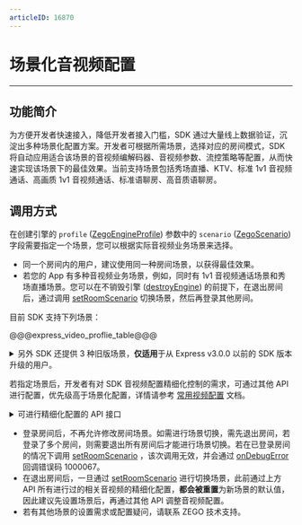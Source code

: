 ```yaml
---
articleID: 16870
---
```

# 场景化音视频配置

- - -

## 功能简介

为方便开发者快速接入，降低开发者接入门槛，SDK 通过大量线上数据验证，沉淀出多种场景化配置方案。开发者可根据所需场景，选择对应的房间模式，SDK 将自动应用适合该场景的音视频编解码器、音视频参数、流控策略等配置，从而快速实现该场景下的最佳效果。当前支持场景包括秀场直播、KTV、标准 1v1 音视频通话、高画质 1v1 音视频通话、标准语聊房、高音质语聊房。

## 调用方式

在创建引擎的 `profile` ([ZegoEngineProfile](/unique-api/express-video-sdk/zh/dart_flutter/zego_express_engine/ZegoEngineProfile-class.html)) 参数中的 `scenario` ([ZegoScenario](/unique-api/express-video-sdk/zh/dart_flutter/zego_express_engine/ZegoScenario.html)) 字段需要指定一个场景，您可以根据实际音视频业务场景来选择。


<div class="mk-warning">

- 同一个房间内的用户，建议使用同一种房间场景，以获得最佳效果。
- 若您的 App 有多种音视频业务场景，例如，同时有 1v1 音视频通话场景和秀场直播场景。您可以在不销毁引擎 ([destroyEngine](/unique-api/express-video-sdk/zh/dart_flutter/zego_express_engine/ZegoExpressEngine/destroyEngine.html)) 的前提下，在退出房间后，通过调用 [setRoomScenario](/unique-api/express-video-sdk/zh/dart_flutter/zego_express_engine/ZegoExpressEngine/setRoomScenario.html) 切换场景，然后再登录其他房间。
</div>

目前 SDK 支持下列场景：


@@@express_video_proflie_table@@@




<details class="zg-primary">
    <summary>另外 SDK 还提供 3 种旧版场景，<b>仅适用</b>于从 Express v3.0.0 以前的 SDK 版本升级的用户。</summary>

<div class="mk-warning">


由于以下 3 种旧版场景已废弃，请使用旧版场景的用户尽快迁移到上述的新版场景。
</div>

- General 旧版通用场景。
- Communication 旧版实时通讯场景。
- Live 旧版直播场景。
</details>


若指定场景后，开发者有对 SDK 音视频配置精细化控制的需求，可通过其他 API 进行配置，优先级高于场景化配置，详情请参考 [常用视频配置](!ExpressVideoSDK-AdvancedModule/Common_Video_Configuration) 文档。

<details class="zg-primary">
    <summary>可进行精细化配置的 API 接口</summary>

- 视频相关配置
  - [enableCamera](/unique-api/express-video-sdk/zh/dart_flutter/zego_express_engine/ZegoExpressEngineDevice/enableCamera.html)
  - [setVideoConfig](/unique-api/express-video-sdk/zh/dart_flutter/zego_express_engine/ZegoExpressEnginePublisher/setVideoConfig.html)
  - [enableHardwareEncoder](/unique-api/express-video-sdk/zh/dart_flutter/zego_express_engine/ZegoExpressEnginePublisher/enableHardwareEncoder.html)
  - [enableHardwareDecoder](/unique-api/express-video-sdk/zh/dart_flutter/zego_express_engine/ZegoExpressEnginePlayer/enableHardwareDecoder.html)

- 音频相关配置
  - [setAudioConfig](/unique-api/express-video-sdk/zh/dart_flutter/zego_express_engine/ZegoExpressEnginePublisher/setAudioConfig.html)
  - [setAudioDeviceMode](/unique-api/express-video-sdk/zh/dart_flutter/zego_express_engine/ZegoExpressEngineDevice/setAudioDeviceMode.html)

- 音频 3A 处理相关配置
  - [enableAGC](/unique-api/express-video-sdk/zh/dart_flutter/zego_express_engine/ZegoExpressEnginePreprocess/enableAGC.html)
  - [enableAEC](/unique-api/express-video-sdk/zh/dart_flutter/zego_express_engine/ZegoExpressEnginePreprocess/enableAEC.html)
  - [setAECMode](/unique-api/express-video-sdk/zh/dart_flutter/zego_express_engine/ZegoExpressEnginePreprocess/setAECMode.html)
  - [enableANS](/unique-api/express-video-sdk/zh/dart_flutter/zego_express_engine/ZegoExpressEnginePreprocess/enableANS.html)
  - [setANSMode](/unique-api/express-video-sdk/zh/dart_flutter/zego_express_engine/ZegoExpressEnginePreprocess/setANSMode.html)

- 流控相关配置
  - [enableTrafficControl](/unique-api/express-video-sdk/zh/dart_flutter/zego_express_engine/ZegoExpressEnginePublisher/enableTrafficControl.html)
  - [setMinVideoBitrateForTrafficControl](/unique-api/express-video-sdk/zh/dart_flutter/zego_express_engine/ZegoExpressEnginePublisher/setMinVideoBitrateForTrafficControl.html)
  - [setMinVideoFpsForTrafficControl](/unique-api/express-video-sdk/zh/dart_flutter/zego_express_engine/ZegoExpressEnginePublisher/setMinVideoFpsForTrafficControl.html)
  - [setMinVideoResolutionForTrafficControl](/unique-api/express-video-sdk/zh/dart_flutter/zego_express_engine/ZegoExpressEnginePublisher/setMinVideoResolutionForTrafficControl.html)

</details>


<div class="mk-warning">

- 登录房间后，不再允许修改房间场景。如需进行场景切换，需先退出房间，若登录了多个房间，则需要退出所有房间后才能进行场景切换。若在已登录房间的情况下调用 [setRoomScenario](/unique-api/express-video-sdk/zh/dart_flutter/zego_express_engine/ZegoExpressEngine/setRoomScenario.html) ，该次调用无效，并会通过 [onDebugError](/unique-api/express-video-sdk/zh/dart_flutter/zego_express_engine/ZegoExpressEngine/onDebugError.html) 回调错误码 1000067。
- 在退出房间后，一旦通过 [setRoomScenario](/unique-api/express-video-sdk/zh/dart_flutter/zego_express_engine/ZegoExpressEngine/setRoomScenario.html) 进行切换场景，此前通过上方 API 所有进行过的相关音视频的精细化配置，**都会被重置**为新场景的默认值，因此建议先设置场景后，再通过其他 API 调整音视频配置。 
- 若有其他场景的设置需求或配置疑问，请联系 ZEGO 技术支持。
</div>
